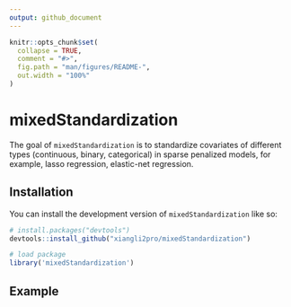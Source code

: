 ```yaml
---
output: github_document
---
```


<!-- README.md is generated from README.Rmd. Please edit that file -->

```r
knitr::opts_chunk$set(
  collapse = TRUE,
  comment = "#>",
  fig.path = "man/figures/README-",
  out.width = "100%"
)
```

# mixedStandardization

<!-- badges: start -->
<!-- badges: end -->

The goal of `mixedStandardization` is to standardize covariates of different types (continuous, binary, categorical) in sparse penalized models, for example, lasso regression, elastic-net regression.

## Installation

You can install the development version of `mixedStandardization` like so:

``` r
# install.packages("devtools")
devtools::install_github("xiangli2pro/mixedStandardization")

# load package
library('mixedStandardization')
```

## Example


